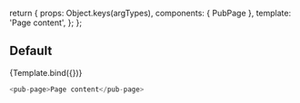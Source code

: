 
<Meta title="Components/pub-page" component={PubPage} />

  return {
    props: Object.keys(argTypes),
    components: { PubPage },
    template: '<pub-page v-bind="$props">Page content</pub-page>',
  };
};

## Default

<Canvas>
  <Story name="Default">{Template.bind({})}</Story>
</Canvas>

```javascript
<pub-page>Page content</pub-page>
```

<ArgsTable story="Default" />
